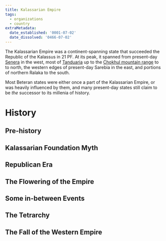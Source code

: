 ```yaml
---
title: Kalassarian Empire
tags:
  - organizations
  - country
extraMetadata:
  date_established: '0001-07-02'
  date_dissolved: '0466-07-02'
---
```



The Kalassarian Empire was a continent-spanning state that succeeded the Republic of the Kalassus in 21 PF. At its peak, it spanned from present-day [Senera](../locations/senera.mdx) in the west, most of [Tanduaria](../locations/tanduaria.mdx) up to the [Chokhul mountain range](../locations/chokhul-mountains.mdx) to to north, the western edges of present-day Sarebia in the east, and portions of northern Ralaka to the south.

Most Beteran states were either once a part of the Kalassarian Empire, or was heavily influenced by them, and many present-day states still claim to be *the* successor to its millenia of history.

# History

## Pre-history
## Kalassarian Foundation Myth
## Republican Era
## The Flowering of the Empire
## Some in-between Events
## The Tetrarchy
## The Fall of the Western Empire
## 
